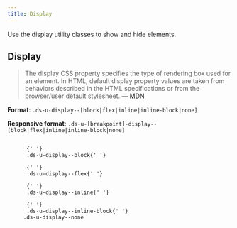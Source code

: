 ```yaml
---
title: Display
---
```



Use the display utility classes to show and hide elements.

## Display

> The display CSS property specifies the type of rendering box used for an element. In HTML, default display property values are taken from behaviors described in the HTML specifications or from the browser/user default stylesheet. &mdash; [MDN](https://developer.mozilla.org/en-US/docs/Web/CSS/display)

**Format**: `.ds-u-display--[block|flex|inline|inline-block|none]`

**Responsive format**: `.ds-u-[breakpoint]-display--[block|flex|inline|inline-block|none]`

<EmbeddedExample>
  <div>
    <code class="ds-u-display--block ds-u-padding--1 ds-u-margin-bottom--2 utility-example">
      {' '}
      .ds-u-display--block{' '}
    </code>
    <code class="ds-u-display--flex ds-u-padding--1 ds-u-margin-bottom--2 utility-example">
      {' '}
      .ds-u-display--flex{' '}
    </code>
    <code class="ds-u-display--inline ds-u-padding--1 ds-u-margin-bottom--2 utility-example">
      {' '}
      .ds-u-display--inline{' '}
    </code>
    <code class="ds-u-display--inline-block ds-u-padding--1 ds-u-margin-bottom--2 utility-example">
      {' '}
      .ds-u-display--inline-block{' '}
    </code>
    <code class="ds-u-display--none ds-u-padding--1 utility-example"> .ds-u-display--none </code>
  </div>
</EmbeddedExample>
